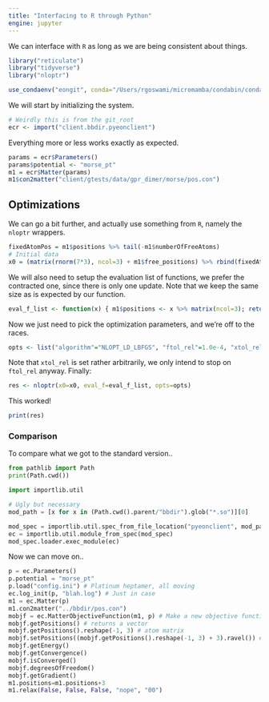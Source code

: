 ```yaml
---
title: "Interfacing to R through Python"
engine: jupyter
---
```


We can interface with `R` as long as we are being consistent about things.

```r
library("reticulate")
library("tidyverse")
library("nloptr")

use_condaenv("eongit", conda="/Users/rgoswami/micromamba/condabin/conda")
```

We will start by initializing the system.

```r
# Weirdly this is from the git_root
ecr <- import("client.bbdir.pyeonclient")
```

Everything more or less works exactly as expected.

```r
params = ecr$Parameters()
params$potential <- "morse_pt"
m1 = ecr$Matter(params)
m1$con2matter("client/gtests/data/gpr_dimer/morse/pos.con")
```

## Optimizations

We can go a bit further, and actually use something from `R`, namely the `nloptr` wrappers.

```r
fixedAtomPos = m1$positions %>% tail(-m1$numberOfFreeAtoms)
# Initial data
x0 = (matrix(rnorm(7*3), ncol=3) + m1$free_positions) %>% rbind(fixedAtomPos)
```

We will also need to setup the evaluation list of functions, we prefer the contracted one, since there is only one update. Note that we keep the same size as is expected by our function.

```r
eval_f_list <- function(x) { m1$positions <- x %>% matrix(ncol=3); return(list("objective" = m1$getPotentialEnergy(), "gradient" = -1*m1$forces) ) }
```

Now we just need to pick the optimization parameters, and we're off to the races.

```r
opts <- list("algorithm"="NLOPT_LD_LBFGS", "ftol_rel"=1.0e-4, "xtol_rel"=1.0e-8)
```

Note that `xtol_rel` is set rather arbitrarily, we only intend to stop on `ftol_rel` anyway. Finally:

```r
res <- nloptr(x0=x0, eval_f=eval_f_list, opts=opts)
```

This worked!

```r
print(res)
```

### Comparison

To compare what we got to the standard version..

```python
from pathlib import Path
print(Path.cwd())

import importlib.util

# Ugly but necessary
mod_path = [x for x in (Path.cwd().parent/"bbdir").glob("*.so")][0]

mod_spec = importlib.util.spec_from_file_location("pyeonclient", mod_path)
ec = importlib.util.module_from_spec(mod_spec)
mod_spec.loader.exec_module(ec)
```

Now we can move on..

```python
p = ec.Parameters()
p.potential = "morse_pt"
p.load("config.ini") # Platinum heptamer, all moving
ec.log_init(p, "blah.log") # Just in case
m1 = ec.Matter(p)
m1.con2matter("../bbdir/pos.con")
mobjf = ec.MatterObjectiveFunction(m1, p) # Make a new objective function
mobjf.getPositions() # returns a vector
mobjf.getPositions().reshape(-1, 3) # atom matrix
mobjf.setPositions((mobjf.getPositions().reshape(-1, 3) + 3).ravel()) # Odd way, but works
mobjf.getEnergy()
mobjf.getConvergence()
mobjf.isConverged()
mobjf.degreesOfFreedom()
mobjf.getGradient()
m1.positions=m1.positions+3
m1.relax(False, False, False, "nope", "00")
```